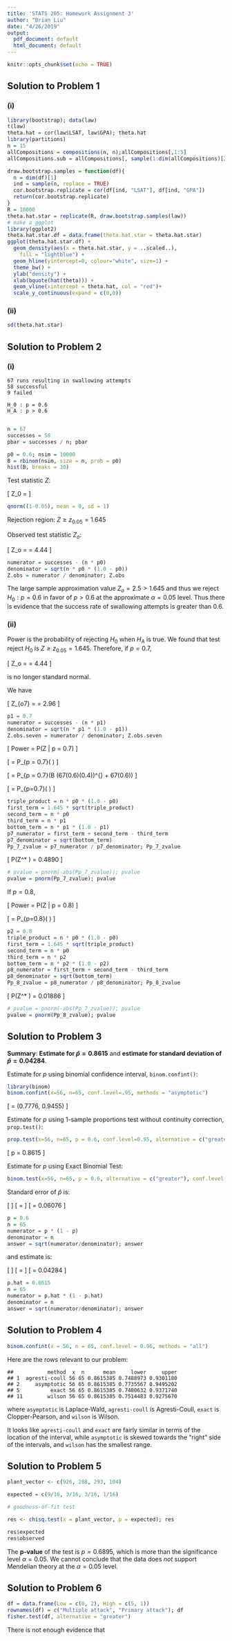 ```yaml
---
title: 'STATS 205: Homework Assignment 3'
author: "Brian Liu"
date: "4/26/2019"
output:
  pdf_document: default
  html_document: default
---
```


```r
knitr::opts_chunk$set(echo = TRUE)
```

## Solution to Problem 1

### (i)

```r
library(bootstrap); data(law)
t(law)
theta.hat = cor(law$LSAT, law$GPA); theta.hat
library(partitions)
n = 15
allCompositions = compositions(n, n);allCompositions[,1:5]
allCompositions.sub = allCompositions[, sample(1:dim(allCompositions)[2], size=10000, replace=FALSE)]

draw.bootstrap.samples = function(df){
  n = dim(df)[1]
  ind = sample(n, replace = TRUE)
  cor.bootstrap.replicate = cor(df[ind, "LSAT"], df[ind, "GPA"])
  return(cor.bootstrap.replicate)
}
R = 10000
theta.hat.star = replicate(R, draw.bootstrap.samples(law))
# make a ggplot
library(ggplot2)
theta.hat.star.df = data.frame(theta.hat.star = theta.hat.star)
ggplot(theta.hat.star.df) +
  geom_density(aes(x = theta.hat.star, y = ..scaled..),
    fill = "lightblue") +
  geom_hline(yintercept=0, colour="white", size=1) +
  theme_bw() +
  ylab("density") +
  xlab(bquote(hat(theta))) +
  geom_vline(xintercept = theta.hat, col = "red")+
  scale_y_continuous(expand = c(0,0))
```

### (ii)

```r
sd(theta.hat.star)
```

## Solution to Problem 2

### (i)

```
67 runs resulting in swallowing attempts
58 successful
9 failed

H_0 : p = 0.6
H_A : p > 0.6


```

```r
n = 67
successes = 58
pbar = successes / n; pbar

p0 = 0.6; nsim = 10000
B = rbinom(nsim, size = n, prob = p0)
hist(B, breaks = 30)
```

Test statistic $Z$:

\[
    Z_0 = \frac{B - 67(0.6)}{(67(0.6)(0.4))^{\frac{1}{2}}}
\]

```r
qnorm((1-0.05), mean = 0, sd = 1)
```

Rejection region: $Z \geq z_{0.05} = 1.645$

Observed test statistic $Z_o$:

\[
    Z_o = \frac{58 - 67(0.6)}{(67(0.6)(0.4))^{\frac{1}{2}}} = 4.44
\]

```r
numerator = successes - (n * p0)
denominator = sqrt(n * p0 * (1.0 - p0))
Z.obs = numerator / denominator; Z.obs
```

The large sample approximation value $Z_o = 2.5 > 1.645$ and thus we reject $H_0 : p = 0.6$ in favor of $p > 0.6$ at the approximate $\alpha = 0.05$ level. Thus there is evidence that the success rate of swallowing attempts is greater than $0.6$.

### (ii)

Power is the probability of rejecting $H_0$ when $H_A$ is true. We found that test reject $H_0$ is $Z \geq z_{0.05} = 1.645$. Therefore, if $p = 0.7$,

\[
    Z_o = \frac{58 - 67(0.6)}{(67(0.6)(0.4))^{\frac{1}{2}}} = 4.44
\]

is no longer standard normal.

We have 

\[
    Z_{o7} = \frac{58 - 67(0.7)}{(67(0.7)(0.3))^{\frac{1}{2}}} = 2.96
\]

```r
p1 = 0.7
numerator = successes - (n * p1)
denominator = sqrt(n * p1 * (1.0 - p1))
Z.obs.seven = numerator / denominator; Z.obs.seven
```

\[
    Power = P(Z \geq 1.645 | p = 0.7)
\]

\[
    = P_{p = 0.7}\bigg(\frac{B - 67(0.6)}{(67(0.6)(0.4))^{\frac{1}{2}}} \geq 1.645\bigg)
\]

\[
    = P_{p = 0.7}(B \geq 1.645(67(0.6)(0.4))^{\frac{1}{2}} + 67(0.6))
\]

\[
    = P_{p=0.7}\bigg(\frac{B - 67(0.7)}{(67(0.7)(0.3))^{\frac{1}{2}}} \geq \frac{1.645(67(0.6)(0.4))^{\frac{1}{2}} + 67(0.6) - 67(0.7)}{(67(0.7)(0.3))^{\frac{1}{2}}}\bigg)
\]


```r
triple_product = n * p0 * (1.0 - p0)
first_term = 1.645 * sqrt(triple_product)
second_term = n * p0
third_term = n * p1
bottom_term = n * p1 * (1.0 - p1)
p7_numerator = first_term + second_term - third_term
p7_denominator = sqrt(bottom_term)
Pp_7_zvalue = p7_numerator / p7_denominator; Pp_7_zvalue
```

\[
    P(Z^* \geq -0.0276) = 0.4890
\]

```r
# pvalue = pnorm(-abs(Pp_7_zvalue)); pvalue
pvalue = pnorm(Pp_7_zvalue); pvalue
```

If $p = 0.8$,

\[
    Power = P(Z \geq 1.645 | p = 0.8)
\]

\[
    = P_{p=0.8}\bigg(\frac{B - 67(0.8)}{(67(0.8)(0.2))^{\frac{1}{2}}} \geq \frac{1.645(67(0.6)(0.4))^{\frac{1}{2}} + 67(0.6) - 67(0.8)}{(67(0.8)(0.2))^{\frac{1}{2}}}\bigg)
\]


```r
p2 = 0.8
triple_product = n * p0 * (1.0 - p0)
first_term = 1.645 * sqrt(triple_product)
second_term = n * p0
third_term = n * p2
bottom_term = n * p2 * (1.0 - p2)
p8_numerator = first_term + second_term - third_term
p8_denominator = sqrt(bottom_term)
Pp_8_zvalue = p8_numerator / p8_denominator; Pp_8_zvalue
```

\[
    P(Z^* \geq -2.078) = 0.01886
\]

```r
# pvalue = pnorm(-abs(Pp_7_zvalue)); pvalue
pvalue = pnorm(Pp_8_zvalue); pvalue
```


<!-- There is a function in R that calculates the same thing: library(pwr), pwr.p.test()-->

## Solution to Problem 3

**Summary**: **Estimate for $\hat{p} = 0.8615$** and **estimate for standard deviation of $\hat{p} = 0.04284$**.

Estimate for $p$ using binomial confidence interval, `binom.confint()`:

```r
library(binom)
binom.confint(x=56, n=65, conf.level=.95, methods = "asymptotic")
```

\[
    \hat{p} = (0.7776, 0.9455)
\]

Estimate for $p$ using 1-sample proportions test without continuity correction, `prop.test()`:

```r
prop.test(x=56, n=65, p = 0.6, conf.level=0.95, alternative = c("greater"))
```

\[
    p = 0.8615
\]

Estimate for $p$ using Exact Binomial Test:

```r
binom.test(x=56, n=65, p = 0.6, alternative = c("greater"), conf.level = 0.95)
```

Standard error of $\hat{p}$ is:

\[
    \sqrt{\frac{p(1 - p)}{n}}
\]
\[
    = \sqrt{\frac{(0.6)(0.4)}{65}}
\]
\[
    = 0.06076
\]

```r
p = 0.6
n = 65
numerator = p * (1 - p)
denominator = n
answer = sqrt(numerator/denominator); answer
```

and estimate is:

\[
    \sqrt{\frac{\hat{p}(1 - \hat{p})}{n}}
\]
\[
    = \sqrt{\frac{(0.8615)(1 - 0.8615)}{65}}
\]
\[
    = 0.04284
\]

```r
p.hat = 0.8615
n = 65
numerator = p.hat * (1 - p.hat)
denominator = n
answer = sqrt(numerator/denominator); answer
```

## Solution to Problem 4

```r

binom.confint(x = 56, n = 65, conf.level = 0.96, methods = "all")
```

Here are the rows relevant to our problem:

```
##           method  x  n      mean     lower     upper
## 1  agresti-coull 56 65 0.8615385 0.7488973 0.9301180
## 2     asymptotic 56 65 0.8615385 0.7735567 0.9495202
## 5          exact 56 65 0.8615385 0.7480632 0.9371740
## 11        wilson 56 65 0.8615385 0.7514483 0.9275670
```

where `asymptotic` is Laplace-Wald, `agresti-coull` is Agresti-Coull, `exact` is Clopper-Pearson, and `wilson` is Wilson.

It looks like `agresti-coull` and `exact` are fairly similar in terms of the location of the interval, while `asymptotic` is skewed towards the "right" side of the intervals, and `wilson` has the smallest range.

## Solution to Problem 5

```r
plant_vector <- c(926, 288, 293, 104)

expected = c(9/16, 3/16, 3/16, 1/16)

# goodness-of-fit test

res <- chisq.test(x = plant_vector, p = expected); res

res$expected
res$observed
```

The **p-value** of the test is $p = 0.6895$, which is more than the significance level $\alpha = 0.05$. We cannot conclude that the data does *not* support Mendelian theory at the $\alpha = 0.05$ level.

## Solution to Problem 6

```r
df = data.frame(Low = c(0, 2), High = c(5, 1))
rownames(df) = c("Multiple attack", "Primary attack"); df
fisher.test(df, alternative = "greater")
```

There is not enough evidence that 